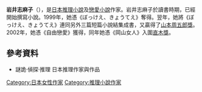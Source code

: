 {{Infobox writer <!-- for more information see [[:Template:Infobox_writer/doc|:Template:Infobox writer/doc]] -->
| name = 
岩井志麻子| image =
| caption =
| birth_date = {{birth date|1964|12|5|df=y}}
| birth_place =[[岡山縣|岡山縣]][[和氣郡|和氣郡]][[和氣町|和氣町]]
| death_date = 
| death_place = 
| occupation = [[小說家|小說家]]
| genre = [[推理小說|推理小說]]、[[戀愛小說|戀愛小說]]
| movement =
| notableworks = 
| influences =
| influenced =
| website =
}}
'''岩井志麻子'''（{{bd|1964年|12月5日|||}}），是[[日本|日本]][[推理小說|推理小說]]及[[戀愛小說|戀愛小說]]作家。岩井志麻子於讀書時期，已經開始撰寫小說。1999年，她憑《ぼっけえ、きょうてえ》奪得{{link-ja|日本恐怖小說大獎|日本ホラー小説大賞}}。翌年，她將《ぼっけえ、きょうてえ》連同另外三篇短篇小說結集成書，又贏得了[[山本周五郎獎|山本周五郎獎]]。2002年，她憑《自由戀愛》獲得{{link-ja|島清戀愛文學獎|島清恋愛文学賞}}，同年她憑《岡山女人》入圍[[直木獎|直木獎]]。

==參考資料==
*謎詭·偵探·推理 日本推理作家與作品

[[Category:日本女性作家|Category:日本女性作家]]
[[Category:推理小說作家|Category:推理小說作家]]